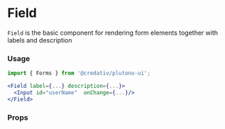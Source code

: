 
<Meta title="MDX|Field" component={Field} />

# Field

`Field` is the basic component for rendering form elements together with labels and description

### Usage

```jsx
import { Forms } from '@credativ/plutono-ui';

<Field label={...} description={...}>
  <Input id="userName"  onChange={...}/>
</Field>
```

### Props

<Props of={Field} />
